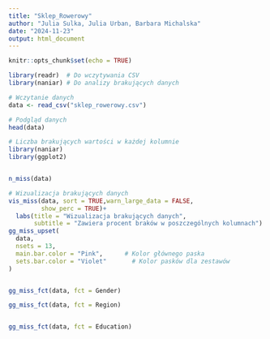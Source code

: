 ```yaml
---
title: "Sklep_Rowerowy"
author: "Julia Sulka, Julia Urban, Barbara Michalska"
date: "2024-11-23"
output: html_document
---
```


```r
knitr::opts_chunk$set(echo = TRUE)
```


```r
library(readr)  # Do wczytywania CSV
library(naniar) # Do analizy brakujących danych

# Wczytanie danych
data <- read_csv("sklep_rowerowy.csv")

# Podgląd danych
head(data)

```

```r
# Liczba brakujących wartości w każdej kolumnie
library(naniar)
library(ggplot2)


n_miss(data)

# Wizualizacja brakujących danych
vis_miss(data, sort = TRUE,warn_large_data = FALSE,
         show_perc = TRUE)+
  labs(title = "Wizualizacja brakujących danych",
       subtitle = "Zawiera procent braków w poszczególnych kolumnach")
gg_miss_upset(
  data, 
  nsets = 13, 
  main.bar.color = "Pink",      # Kolor głównego paska
  sets.bar.color = "Violet"       # Kolor pasków dla zestawów
)


gg_miss_fct(data, fct = Gender)

gg_miss_fct(data, fct = Region)


gg_miss_fct(data, fct = Education)

```